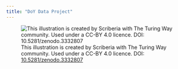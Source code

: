 ```yaml
---
title: "DoY Data Project"
---
```


![This illustration is created by Scriberia with The Turing Way community. Used under a CC-BY 4.0 licence. DOI: <a href="https://doi.org/10.5281/zenodo.3332807"> 10.5281/zenodo.3332807</a>](images/fair-1x4.png){fig-alt="A grid of 4 icons illustrating Findability, Accessibility, Interoperability, Reusability."}


